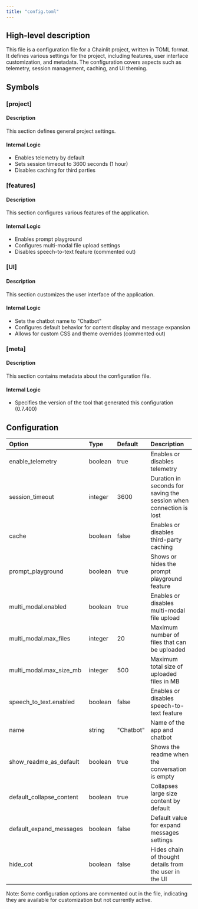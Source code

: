```yaml
---
title: "config.toml"
---
```


## High-level description
This file is a configuration file for a Chainlit project, written in TOML format. It defines various settings for the project, including features, user interface customization, and metadata. The configuration covers aspects such as telemetry, session management, caching, and UI theming.

## Symbols

### [project]
#### Description
This section defines general project settings.

#### Internal Logic
- Enables telemetry by default
- Sets session timeout to 3600 seconds (1 hour)
- Disables caching for third parties

### [features]
#### Description
This section configures various features of the application.

#### Internal Logic
- Enables prompt playground
- Configures multi-modal file upload settings
- Disables speech-to-text feature (commented out)

### [UI]
#### Description
This section customizes the user interface of the application.

#### Internal Logic
- Sets the chatbot name to "Chatbot"
- Configures default behavior for content display and message expansion
- Allows for custom CSS and theme overrides (commented out)

### [meta]
#### Description
This section contains metadata about the configuration file.

#### Internal Logic
- Specifies the version of the tool that generated this configuration (0.7.400)

## Configuration
| Option | Type | Default | Description |
|:-------|:-----|:--------|:------------|
| enable_telemetry | boolean | true | Enables or disables telemetry |
| session_timeout | integer | 3600 | Duration in seconds for saving the session when connection is lost |
| cache | boolean | false | Enables or disables third-party caching |
| prompt_playground | boolean | true | Shows or hides the prompt playground feature |
| multi_modal.enabled | boolean | true | Enables or disables multi-modal file upload |
| multi_modal.max_files | integer | 20 | Maximum number of files that can be uploaded |
| multi_modal.max_size_mb | integer | 500 | Maximum total size of uploaded files in MB |
| speech_to_text.enabled | boolean | false | Enables or disables speech-to-text feature |
| name | string | "Chatbot" | Name of the app and chatbot |
| show_readme_as_default | boolean | true | Shows the readme when the conversation is empty |
| default_collapse_content | boolean | true | Collapses large size content by default |
| default_expand_messages | boolean | false | Default value for expand messages settings |
| hide_cot | boolean | false | Hides chain of thought details from the user in the UI |

Note: Some configuration options are commented out in the file, indicating they are available for customization but not currently active.